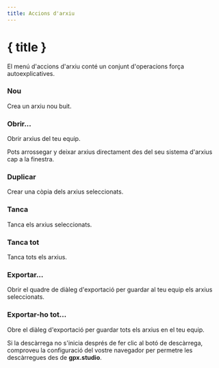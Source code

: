 ```yaml
---
title: Accions d'arxiu
---
```


<script lang="ts">
</script>

# { title }

El menú d'accions d'arxiu conté un conjunt d'operacions força autoexplicatives.

### <Plus size="16" class="inline-block" style="margin-bottom: 2px" /> Nou

Crea un arxiu nou buit.

### <FolderOpen size="16" class="inline-block" style="margin-bottom: 2px" /> Obrir...

Obrir arxius del teu equip. 

<DocsNote>

Pots arrossegar y deixar arxius directament des del seu sistema d'arxius cap a la finestra.

</DocsNote>

### <Copy size="16" class="inline-block" style="margin-bottom: 2px" /> Duplicar

Crear una còpia dels arxius seleccionats.

### <FileX size="16" class="inline-block" style="margin-bottom: 2px" /> Tanca

Tanca els arxius seleccionats.

### <FileX size="16" class="inline-block" style="margin-bottom: 2px" /> Tanca tot

Tanca tots els arxius.

### <Download size="16" class="inline-block" style="margin-bottom: 2px" /> Exportar...

Obrir el quadre de diàleg d'exportació per guardar al teu equip els arxius seleccionats.

### <Download size="16" class="inline-block" style="margin-bottom: 2px" /> Exportar-ho tot...

Obre el diàleg d'exportació per guardar tots els arxius en el teu equip.

<DocsNote type="warning">

Si la descàrrega no s'inicia després de fer clic al botó de descàrrega, comproveu la configuració del vostre navegador per permetre les descàrregues des de <b>gpx.studio</b>.

</DocsNote>

